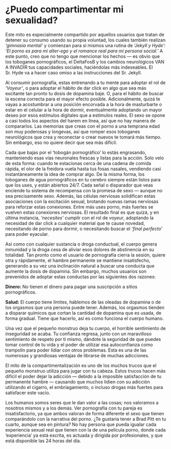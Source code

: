 # ¿Puedo compartimentar mi sexualidad? {#puedo-compartimentar-mi-sexualidad}

Este mito es especialmente compartido por aquellos usuarios que tratan de detener su consumo usando su propia voluntad, los cuales también realizan _‘gimnasia mental’_ y comienzan para sí mismos una rutina de _‘Jekyll y Hyde’: ‘El porno es para mi alter-ego y el romance real para mí persona social.’_ A este punto, creo que no tengo que mencionar los hechos — es obvio que los toboganes pornográficos, el DeltaFosB y los cambios neurológicos VAN A INVADIR tus capacidades sociales, haciéndolas más indeseables. El Sr. Hyde va a hacer caso omiso a las instrucciones del Sr. Jekyll. 

Al consumir pornografía, estas entrenando a tu mente para adoptar el rol de _‘Voyeur’_, o para adoptar el hábito de dar click en algo que sea más excitante tan pronto tu dosis de dopamina baje. O, para el hábito de buscar la escena correcta para el mayor efecto posible. Adicionalmente, quizá te vayas a acostumbrar a una posición encorvada a la hora de masturbarte o estar en el celular a la hora de dormir, eventualmente adoptando un mayor deseo por esos estímulos digitales que a estímulos reales. El sexo se opone a casi todos los aspectos del harem en línea, así que no hay manera de compararlos. Las memorias que creas con el porno a una temprana edad son muy poderosas y longevas, así que romper esos toboganes neurológicos que crea y reconectar o crear nuevos te tomará más tiempo. Sin embargo, eso no quiere decir que sea más difícil. 

Cada que bajas por el ‘tobogán pornográfico’ lo estás engrasando, manteniendo esas vías neuronales frescas y listas para la acción. Solo velo de esta forma: cuando te estacionas cerca de una cadena de comida rápida, el olor de la freidora vuela hasta tus fosas nasales, vendiendo casi instantáneamente la idea de comprar algo. De la misma forma, los toboganes de agua pornográficos en tu cerebro siempre están listos para que los uses, y están abiertos 24/7. Cada señal o disparador que veas enciende tu sistema de recompensa con la promesa de sexo — aunque no sea precisamente sexo. Además, las células nerviosas solidifican estas asociaciones con la excitación sexual, brotando nuevas ramas nerviosas para reforzar estas conexiones. Entre más uses porno, más fuertes se vuelven estas conexiones nerviosas. El resultado final es que quizá, y en última instancia, _‘necesites’_ cumplir con el rol de _voyeur_, adoptando la necesidad de dar click a cualquier material que te cause novedad, necesitando de porno para dormir, o necesitando buscar el _‘final perfecto’_ para poder eyacular. 

Así como con cualquier sustancia o droga conductual, el cuerpo genera inmunidad y la droga cesa de aliviar esos dolores de abstinencia en su totalidad. Tan pronto como el usuario de pornografía cierra la sesión, quiere otra y rápidamente, el hambre permanente se mantiene insatisfecho, generando a su vez una inclinación natural a buscar una conducta que aumente la dosis de dopamina. Sin embargo, muchos usuarios son prevenidos de adoptar estas conductas por las siguientes dos razones: 

**Dinero:** No tienen el dinero para pagar una suscripción a sitios pornográficos.

**Salud:** El cuerpo tiene límites, hablemos de las oleadas de dopamina o de los orgasmos que una persona puede tener. Además, los orgasmos tienden a disparar químicos que cortan la cantidad de dopamina que es usada, de forma gradual. Tiene que hacerlo, así es como funciona el cuerpo humano. 

Una vez que el pequeño monstruo deja tu cuerpo, el horrible sentimiento de inseguridad se acaba. Tu confianza regresa, junto con un maravilloso sentimiento de respeto por ti mismo, dándote la seguridad de que puedes tomar control de tu vida y el poder de utilizar esa autoconfianza como trampolín para poder lidiar con otros problemas. Esta es una de las numerosas y grandiosas ventajas de librarse de muchas adicciones. 
 
El mito de la compartimentalización es uno de los muchos trucos que el pequeño monstruo utiliza para jugar con tu cabeza. Estos trucos hacen más difícil el poder dejar la adicción — debido a la imposible satisfacción de tu permanente hambre — causando que muchos lidien con su adicción utilizando el cigarro, el embriagamiento, o incluso drogas más fuertes para satisfacer este vacío. 

Los humanos somos seres que le dan valor a las cosas; nos valoramos a nosotros mismos y a los demás. Ver pornografía con tu pareja es insatisfactorio, ya que ambos valoran de forma diferente el sexo que tienen comparándolo con la narrativa del porno. ¿Te gustaría tener a Brad Pitt en tu cuarto, aunque sea en pintura? No hay persona que pueda igualar cada experiencia sexual real que tienen con la de una película porno, donde cada ‘experiencia’ ya está escrita, es actuada y dirigida por profesionales, y que está disponible las 24 horas del día.
